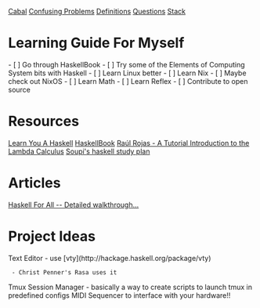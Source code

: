 [[Cabal]]
[[Confusing Problems]]
[[Definitions]]
[[Questions]]
[[Stack]]

= Learning Guide For Myself =
- [ ] Go through HaskellBook
- [ ] Try some of the Elements of Computing System bits with Haskell
- [ ] Learn Linux better
- [ ] Learn Nix
- [ ] Maybe check out NixOS
- [ ] Learn Math
- [ ] Learn Reflex
- [ ] Contribute to open source

= Resources =
[[Learn You A Haskell]]
[[HaskellBook]]
[[Raúl Rojas - A Tutorial Introduction to the Lambda Calculus]]
[[Soupi's haskell study plan]]

= Articles =
[[Haskell For All -- Detailed walkthrough...]]

= Project Ideas =
Text Editor
- use [vty](http://hackage.haskell.org/package/vty)
  - Christ Penner's Rasa uses it
Tmux Session Manager
- basically a way to create scripts to launch tmux in predefined configs
MIDI Sequencer to interface with your hardware!!
